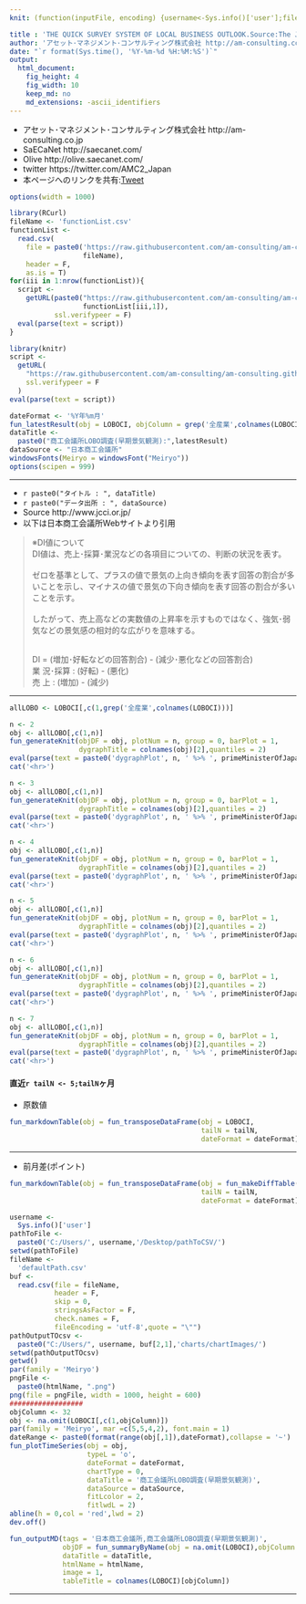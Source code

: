 ```yaml
---
knit: (function(inputFile, encoding) {username<-Sys.info()['user'];fileName<-'defaultPath.csv';pathToFile <-paste0('C:/Users/', username,'/Desktop/pathToCSV/');setwd(pathToFile);buf0<-read.csv(fileName,header = F,skip = 0,stringsAsFactor = F,check.names = F,fileEncoding = 'utf-8');timeStamp<-format(Sys.time(),'%Y%m%d%H%M%S');htmlName<-'LOBOCI';rmarkdown::render(inputFile, encoding = encoding, output_file = paste0('C:/Users/',username,buf0[2,1],'charts/','am-consulting.co.jp-',htmlName,'.html')) })

title : 'THE QUICK SURVEY SYSTEM OF LOCAL BUSINESS OUTLOOK.Source:The Japan Chamber of Commerce and Industry'
author: 'アセット･マネジメント･コンサルティング株式会社 http://am-consulting.co.jp'
date: "`r format(Sys.time(), '%Y-%m-%d %H:%M:%S')`"
output: 
  html_document:
    fig_height: 4
    fig_width: 10
    keep_md: no
    md_extensions: -ascii_identifiers 
---
```

<link href="http://knowledgevault.saecanet.com/components/rmarkdown-html.css" rel="stylesheet">
<script src="http://knowledgevault.saecanet.com/components/JavascriptCode.js"></script>
<style>.main-container {max-width : 1000px;}</style>

- アセット･マネジメント･コンサルティング株式会社 http://am-consulting.co.jp
- SaECaNet http://saecanet.com/
- Olive http://olive.saecanet.com/
- twitter https://twitter.com/AMC2_Japan
- 本ページへのリンクを共有:<a href="https://twitter.com/share" class="twitter-share-button" data-via="AMC2_Japan" data-size="large">Tweet</a> <script>!function(d,s,id){var js,fjs=d.getElementsByTagName(s)[0],p=/^http:/.test(d.location)?'http':'https';if(!d.getElementById(id)){js=d.createElement(s);js.id=id;js.src=p+'://platform.twitter.com/widgets.js';fjs.parentNode.insertBefore(js,fjs);}}(document, 'script', 'twitter-wjs');</script>

```r
options(width = 1000)
```

```r
library(RCurl)
fileName <- 'functionList.csv'
functionList <-
  read.csv(
    file = paste0('https://raw.githubusercontent.com/am-consulting/am-consulting.github.io/master/csv/',
                  fileName),
    header = F,
    as.is = T)
for(iii in 1:nrow(functionList)){
  script <- 
    getURL(paste0("https://raw.githubusercontent.com/am-consulting/am-consulting.github.io/master/", 
                  functionList[iii,1]),
           ssl.verifypeer = F)
  eval(parse(text = script))
}
```

```r
library(knitr)
script <-
  getURL(
    "https://raw.githubusercontent.com/am-consulting/am-consulting.github.io/master/importLOBO.r",
    ssl.verifypeer = F
  )
eval(parse(text = script))
```

```r
dateFormat <- '%Y年%m月'
fun_latestResult(obj = LOBOCI, objColumn = grep('全産業',colnames(LOBOCI)),dateFormat = dateFormat)
dataTitle <- 
  paste0("商工会議所LOBO調査(早期景気観測):",latestResult)
dataSource <- "日本商工会議所"
windowsFonts(Meiryo = windowsFont("Meiryo"))
options(scipen = 999)
```

***

- `r paste0("タイトル : ", dataTitle)`
- `r paste0("データ出所 : ", dataSource)`
- Source http://www.jcci.or.jp/
- 以下は日本商工会議所Webサイトより引用


<blockquote>

※DI値について<br>
 DI値は、売上･採算･業況などの各項目についての、判断の状況を表す。<br><br>
 ゼロを基準として、プラスの値で景気の上向き傾向を表す回答の割合が多いことを示し、マイナスの値で景気の下向き傾向を表す回答の割合が多いことを示す。<br><br>
 したがって、売上高などの実数値の上昇率を示すものではなく、強気･弱気などの景気感の相対的な広がりを意味する。<br><br>

 DI = (増加･好転などの回答割合) - (減少･悪化などの回答割合)<br>
 業 況･採算 : (好転) - (悪化)<br>
 売 上 : (増加) - (減少)

</blockquote>


***

```r
allLOBO <- LOBOCI[,c(1,grep('全産業',colnames(LOBOCI)))]
```

```r
n <- 2
obj <- allLOBO[,c(1,n)]
fun_generateKnit(objDF = obj, plotNum = n, group = 0, barPlot = 1,
                 dygraphTitle = colnames(obj)[2],quantiles = 2)
eval(parse(text = paste0('dygraphPlot', n, ' %>% ', primeMinisterOfJapan_dygraph)))
cat('<hr>')
```

```r
n <- 3
obj <- allLOBO[,c(1,n)]
fun_generateKnit(objDF = obj, plotNum = n, group = 0, barPlot = 1,
                 dygraphTitle = colnames(obj)[2],quantiles = 2)
eval(parse(text = paste0('dygraphPlot', n, ' %>% ', primeMinisterOfJapan_dygraph)))
cat('<hr>')
```

```r
n <- 4
obj <- allLOBO[,c(1,n)]
fun_generateKnit(objDF = obj, plotNum = n, group = 0, barPlot = 1,
                 dygraphTitle = colnames(obj)[2],quantiles = 2)
eval(parse(text = paste0('dygraphPlot', n, ' %>% ', primeMinisterOfJapan_dygraph)))
cat('<hr>')
```

```r
n <- 5
obj <- allLOBO[,c(1,n)]
fun_generateKnit(objDF = obj, plotNum = n, group = 0, barPlot = 1,
                 dygraphTitle = colnames(obj)[2],quantiles = 2)
eval(parse(text = paste0('dygraphPlot', n, ' %>% ', primeMinisterOfJapan_dygraph)))
cat('<hr>')
```

```r
n <- 6
obj <- allLOBO[,c(1,n)]
fun_generateKnit(objDF = obj, plotNum = n, group = 0, barPlot = 1,
                 dygraphTitle = colnames(obj)[2],quantiles = 2)
eval(parse(text = paste0('dygraphPlot', n, ' %>% ', primeMinisterOfJapan_dygraph)))
cat('<hr>')
```

```r
n <- 7
obj <- allLOBO[,c(1,n)]
fun_generateKnit(objDF = obj, plotNum = n, group = 0, barPlot = 1,
                 dygraphTitle = colnames(obj)[2],quantiles = 2)
eval(parse(text = paste0('dygraphPlot', n, ' %>% ', primeMinisterOfJapan_dygraph)))
cat('<hr>')
```

#### 直近`r tailN <- 5;tailN`ヶ月
- 原数値

```r
fun_markdownTable(obj = fun_transposeDataFrame(obj = LOBOCI, 
                                               tailN = tailN, 
                                               dateFormat = dateFormat))
```

***
- 前月差(ポイント)

```r
fun_markdownTable(obj = fun_transposeDataFrame(obj = fun_makeDiffTable(obj = LOBOCI), 
                                               tailN = tailN, 
                                               dateFormat = dateFormat))
```

```r
username <-
  Sys.info()['user']
pathToFile <-
  paste0('C:/Users/', username,'/Desktop/pathToCSV/')
setwd(pathToFile)
fileName <-
  'defaultPath.csv'
buf <-
  read.csv(file = fileName,
           header = F,
           skip = 0,
           stringsAsFactor = F,
           check.names = F,
           fileEncoding = 'utf-8',quote = "\"")
pathOutputTOcsv <-
  paste0("C:/Users/", username, buf[2,1],'charts/chartImages/')
setwd(pathOutputTOcsv)
getwd()
par(family = 'Meiryo')
pngFile <-
  paste0(htmlName, ".png")
png(file = pngFile, width = 1000, height = 600)
##################
objColumn <- 32
obj <- na.omit(LOBOCI[,c(1,objColumn)])
par(family = 'Meiryo', mar =c(5,5,4,2), font.main = 1)
dateRange <- paste0(format(range(obj[,1]),dateFormat),collapse = '~')
fun_plotTimeSeries(obj = obj,
                   typeL = 'o',
                   dateFormat = dateFormat,
                   chartType = 0,
                   dataTitle = '商工会議所LOBO調査(早期景気観測)',
                   dataSource = dataSource,
                   fitLcolor = 2,
                   fitlwdL = 2)
abline(h = 0,col = 'red',lwd = 2)
dev.off()
```

```r
fun_outputMD(tags = '日本商工会議所,商工会議所LOBO調査(早期景気観測)',
             objDF = fun_summaryByName(obj = na.omit(LOBOCI),objColumn = objColumn),
             dataTitle = dataTitle,
             htmlName = htmlName,
             image = 1,
             tableTitle = colnames(LOBOCI)[objColumn])
```

***
<script>MakeNegative();</script>
<script>
  (function(i,s,o,g,r,a,m){i['GoogleAnalyticsObject']=r;i[r]=i[r]||function(){
  (i[r].q=i[r].q||[]).push(arguments)},i[r].l=1*new Date();a=s.createElement(o),
  m=s.getElementsByTagName(o)[0];a.async=1;a.src=g;m.parentNode.insertBefore(a,m)
  })(window,document,'script','https://www.google-analytics.com/analytics.js','ga');

  ga('create', 'UA-3077339-5', 'auto');
  ga('send', 'pageview');

</script>

